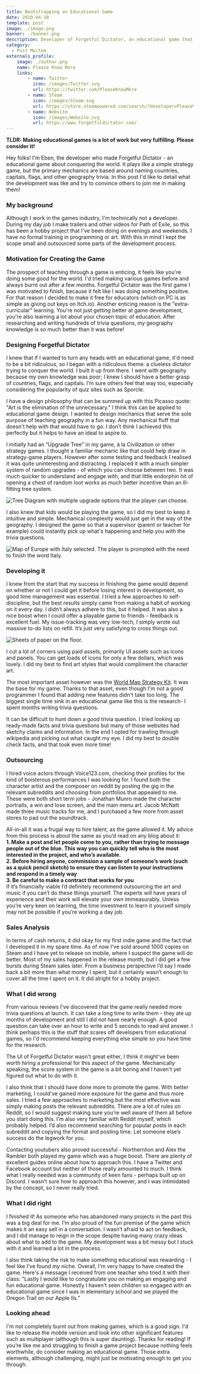 ```yaml
---
title: Bootstrapping an Educational Game
date: 2020-04-30
template: post
image: ./image.png
banner: ./banner.png
description: Developer of Forgetful Dictator, an educational game that teaches geography, shares how he bootstrapped it without having any technical skills.
category:
  - Post Mortem
externals_profile:
    image: ./author.png
    name: Please Know More
    links:
        - name: Twitter
          icon: /images/Twitter.svg
          url: https://twitter.com/PleaseKnowMore
        - name: Steam
          icon: /images/Steam.svg
          url: https://store.steampowered.com/search/?developer=Please%20Know%20More
        - name: Website
          icon: /images/Website.svg
          url: https://www.forgetfuldictator.com/
---
```


**TLDR: Making educational games is a lot of work but very fulfilling. Please consider it!**

Hey folks! I'm Eben, the developer who made Forgetful Dictator - an educational game about conquering the world. It plays like a simple strategy game, but the primary mechanics are based around naming countries, capitals, flags, and other geography trivia. In this post I'd like to detail what the development was like and try to convince others to join me in making them!
<ForgetfulDictatorSteam />

### My background

Although I work in the games industry, I'm technically not a developer. During my day job I make trailers and other videos for Path of Exile, so this has been a hobby project that I've been doing on evenings and weekends. I have no formal training in programming or art. With this in mind I kept the scope small and outsourced some parts of the development process. 

### Motivation for Creating the Game

The prospect of teaching through a game is enticing, it feels like you're doing some good for the world. I'd tried making various games before and always burnt out after a few months. Forgetful Dictator was the first game I was motivated to finish, because it felt like I was doing something positive. For that reason I decided to make it free for educators (which on PC is as simple as giving out keys on Itch.io).
Another enticing reason is the "extra-curricular" learning. You're not just getting better at game development, you're also learning a lot about your chosen topic of education. After researching and writing hundreds of trivia questions, my geography knowledge is so much better than it was before!

### Designing Forgetful Dictator

I knew that if I wanted to turn any heads with an educational game, it'd need to be a bit ridiculous, so I began with a ridiculous theme: a clueless dictator trying to conquer the world. I built it up from there. 
I went with geography because my own knowledge was poor; I knew I should have a better grasp of countries, flags, and capitals. I’m sure others feel that way too, especially considering the popularity of quiz sites such as Sporcle.  
  
I have a design philosophy that can be summed up with this Picasso quote: "Art is the elimination of the unnecessary." I think this can be applied to educational game design. I wanted to design mechanics that serve the sole purpose of teaching geography in a fun way. Any mechanical fluff that doesn't help with that would have to go. I don’t think I achieved this perfectly but it helps to have an ideal to aspire to.  
  
I initially had an “Upgrade Tree” in my game, à la Civilization or other strategy games. I thought a familiar mechanic like that could help draw in strategy-game players. However after some testing and feedback I realised it was quite uninteresting and distracting. I replaced it with a much simpler system of random upgrades - of which you can choose between two. It was much quicker to understand and engage with, and that little endorphin hit of opening a chest of random loot works as much better incentive than an ill-fitting tree system. 
  
![Tree Diagram with multiple upgrade options that the player can choose.](./upgrade-tree.png)
  
I also knew that kids would be playing the game, so I did my best to keep it intuitive and simple. Mechanical complexity would just get in the way of the geography. I designed the game so that a supervisor (parent or teacher for example) could instantly pick up what's happening and help you with the trivia questions. 
  
![Map of Europe with Italy selected. The player is prompted with the need to finish the word Italy.](./map.png)

### Developing it

I knew from the start that my success in finishing the game would depend on whether or not I could get it before losing interest in development, so good time management was essential. I tried a few approaches to self-discipline, but the best results simply came from making a habit of working on it every day. I didn’t always adhere to this, but it helped. It was also a nice boost when I could offer a playable game to friends - feedback is excellent fuel. My issue-tracking was very low-tech, I simply wrote out massive to-do lists on refill. It’s just very satisfying to cross things out.
  
![Sheets of paper on the floor.](./issue-tracking.jpg)
  
I cut a lot of corners using paid assets, primarily UI assets such as icons and panels. You can get loads of icons for only a few dollars, which was lovely. I did my best to find art styles that would compliment the character art.   
  
The most important asset however was the [World Map Strategy Kit](https://assetstore.unity.com/packages/templates/systems/world-map-strategy-kit-55121). It was the base for my game. Thanks to that asset, even though I'm not a good programmer I found that adding new features didn't take too long. The biggest single time sink in an educational game like this is the research- I spent months writing trivia questions.   
  
It can be difficult to hunt down a good trivia question. I tried looking up ready-made facts and trivia questions but many of those websites had sketchy claims and information. In the end I opted for trawling through wikipedia and picking out what caught my eye. I did my best to double check facts, and that took even more time!

### Outsourcing

I hired voice actors through Voice123.com, checking their profiles for the kind of boisterous performances I was looking for. I found both the character artist and the composer on reddit by posting the gig in the relevant subreddits and choosing from portfolios that appealed to me. These were both short term jobs - Jonathan Munro made the character portraits, a win and lose screen, and the main menu art. Jacob McNatt made three music tracks for me, and I purchased a few more from asset stores to pad out the soundtrack.  
  
All-in-all it was a frugal way to hire talent, as the game allowed it.
My advice from this process is about the same as you’d read on any blog about it:   
**1. Make a post and let people come to you, rather than trying to message people out of the blue. This way you can quickly tell who is the most interested in the project, and who’s available.**  
**2. Before hiring anyone, commission a sample of someone’s work (such as a quick pencil sketch) to ensure they can listen to your instructions and respond in a timely way**  
**3. Be careful to make a contract that works for you**  
If it’s financially viable I’d definitely recommend outsourcing the art and music if you can’t do these things yourself. The experts will have years of experience and their work will elevate your own immeasurably. Unless you’re very keen on learning, the time investment to learn it yourself simply may not be possible if you’re working a day job.

### Sales Analysis

In terms of cash returns, it did okay for my first indie game and the fact that I developed it in my spare time. As of now I've sold around 1000 copies on Steam and I have yet to release on mobile, where I suspect the game will do better. 
Most of my sales happened in the release month, but I did get a few bursts during Steam sales later. From a business perspective I’d say I made back a bit more than what money I spent, but it certainly wasn’t enough to cover all the time I spent on it. It did alright for a hobby project.

### What I did wrong

From various reviews I've discovered that the game really needed more trivia questions at launch. It can take a long time to write them - they ate up months of development and still I did not have nearly enough. A good question can take over an hour to write and 5 seconds to read and answer. I think perhaps this is the stuff that scares off developers from educational games, so I'd recommend keeping everything else simple so you have time for the research.
  
The UI of Forgetful Dictator wasn't great either, I think it might've been worth hiring a professional for this aspect of the game. Mechanically speaking, the score system in the game is a bit boring and I haven't yet figured out what to do with it.
  
I also think that I should have done more to promote the game. With better marketing, I could've gained more exposure for the game and thus more sales. 
I tried a few approaches to marketing but the most effective was simply making posts the relevant subreddits. There are a lot of rules on Reddit, so I would suggest making sure you’re well aware of them all before you start doing this. I’m also very familiar with Reddit myself, which probably helped. I’d also recommend searching for popular posts in each subreddit and copying the format and posting time. Let someone else’s success do the legwork for you. 
  
Contacting youtubers also proved successful - Northernlion and Alex the Rambler both played my game which was a huge boost. There are plenty of excellent guides online about how to approach this.
I have a Twitter and Facebook account but neither of those really amounted to much. I think what I really needed was a community of keen fans - perhaps built up on Discord. I wasn’t sure how to approach this however, and I was intimidated by the concept, so I never really tried. 

### What I did right

I finished it! As someone who has abandoned many projects in the past this was a big deal for me. I’m also proud of the fun premise of the game which makes it an easy sell in a conversation. I wasn’t afraid to act on feedback, and I did manage to reign in the scope despite having many crazy ideas about what to add to the game. My development was a bit messy but I stuck with it and learned a lot in the process.

I also think taking the risk to make something educational was rewarding - I feel like I’ve found my niche. Overall, I'm very happy to have created the game. Here's a message I received from one teacher who tried it with their class:
"Lastly I would like to congratulate you on making an engaging and fun educational game. Honestly I haven't seen children so engaged with an educational game since I was in elementary school and we played the Oregon Trail on our Apple IIs.”

### Looking ahead

I'm not completely burnt out from making games, which is a good sign. I'd like to release the mobile version and look into other significant features such as multiplayer (although this is super daunting).
Thanks for reading! If you’re like me and struggling to finish a game project because nothing feels worthwhile, do consider making an educational game. Those extra elements, although challenging, might just be motivating enough to get you through.